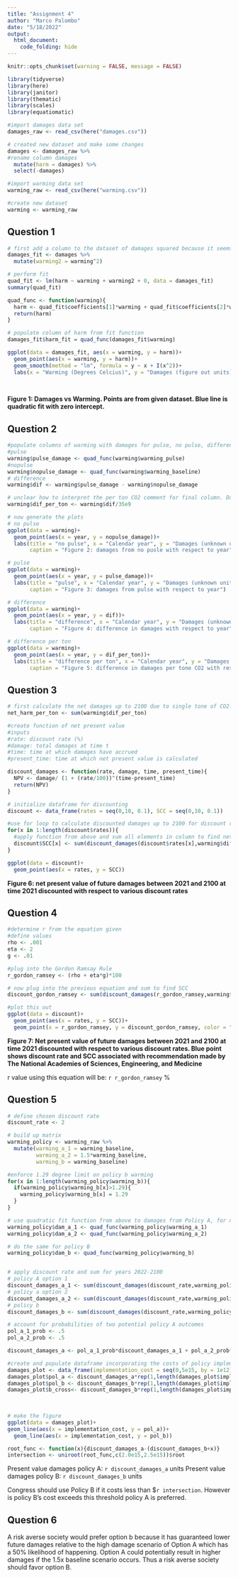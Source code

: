 ```yaml
---
title: "Assignment 4"
author: "Marco Palombo"
date: "5/18/2022"
output: 
  html_document:
    code_folding: hide
---
```


```r
knitr::opts_chunk$set(warning = FALSE, message = FALSE)

library(tidyverse)
library(here)
library(janitor)
library(thematic)
library(scales)
library(equatiomatic)
```

```r
#import damages data set
damages_raw <- read_csv(here("damages.csv"))

# created new dataset and make some changes
damages <- damages_raw %>% 
#rename column damages 
  mutate(harm = damages) %>% 
  select(-damages)

#import warming data set
warming_raw <- read_csv(here("warming.csv"))

#create new dataset
warming <- warming_raw

```

## Question 1
```r
# first add a column to the dataset of damages squared because it seems lm wants that to do a quadratic fit
damages_fit <- damages %>% 
  mutate(warming2 = warming^2)

# perform fit
quad_fit <- lm(harm ~ warming + warming2 + 0, data = damages_fit)
summary(quad_fit)

quad_func <- function(warming){
  harm <- quad_fit$coefficients[1]*warming + quad_fit$coefficients[2]*warming^2
  return(harm)
}

# populate column of harm from fit function
damages_fit$harm_fit = quad_func(damages_fit$warming)

ggplot(data = damages_fit, aes(x = warming, y = harm))+
  geom_point(aes(x = warming, y = harm))+
  geom_smooth(method = "lm", formula = y ~ x + I(x^2))+
  labs(x = "Warming (Degrees Celcius)", y = "Damages (figure out units)")
  
  
```

**Figure 1: Damages vs Warming. Points are from given dataset. Blue line is quadratic fit with zero intercept.**

## Question 2

```r
#populate columns of warming with damages for pulse, no pulse, difference between pulse and no pulse, difference in damage per ton co2
#pulse
warming$pulse_damage <- quad_func(warming$warming_pulse)
#nopulse
warming$nopulse_damage <- quad_func(warming$warming_baseline)
# difference
warming$dif <- warming$pulse_damage - warming$nopulse_damage

# unclear how to interpret the per ton CO2 comment for final column. Does this mean divide the whole column by 35? Or is there some sort of temporal component. Given it is referred to as a one time release today I will assume the 35 is in the air at the beginning of the dataset and will therefore simply divide the difference by 35
warming$dif_per_ton <- warming$dif/35e9

# now generate the plots
# no pulse
ggplot(data = warming)+
  geom_point(aes(x = year, y = nopulse_damage))+
  labs(title = "no pulse", x = "Calendar year", y = "Damages (unknown units)", 
       caption = "Figure 2: damages from no pusle with respect to year")

# pulse
ggplot(data = warming)+
  geom_point(aes(x = year, y = pulse_damage))+
  labs(title = "pulse", x = "Calendar year", y = "Damages (unknown units)", 
       caption = "Figure 3: damages from pulse with respect to year")

# difference
ggplot(data = warming)+
  geom_point(aes(x = year, y = dif))+
  labs(title = "difference", x = "Calendar year", y = "Damages (unknown units)", 
       caption = "Figure 4: difference in damages with respect to year")

# difference per ton
ggplot(data = warming)+
  geom_point(aes(x = year, y = dif_per_ton))+
  labs(title = "difference per ton", x = "Calendar year", y = "Damages (unknown units)", 
       caption = "Figure 5: difference in damages per tone CO2 with respect to year")
```

## Question 3

```r
# first calculate the net damages up to 2100 due to single tone of CO2. this will be accomplished by summing the column defined as the difference per ton
net_harm_per_ton <- sum(warming$dif_per_ton)

#create function of net present value 
#inputs
#rate: discount rate (%)
#damage: total damages at time t
#time: time at which damages have accrued
#present_time: time at which net present value is calculated

discount_damages <- function(rate, damage, time, present_time){
  NPV <- damage/ (1 + (rate/100))^(time-present_time)
  return(NPV)
}

# initialize dataframe for discounting
discount <- data_frame(rates = seq(0,10, 0.1), SCC = seq(0,10, 0.1))

#use for loop to calculate discounted damages up to 2100 for discount rates from 0 to 10
for(x in 1:length(discount$rates)){
  #apply function from above and sum all elements in column to find net discounted cost
  discount$SCC[x] <- sum(discount_damages(discount$rates[x],warming$dif_per_ton, warming$year, 2022))
}

ggplot(data = discount)+
  geom_point(aes(x = rates, y = SCC))

```

**Figure 6: net present value of future damages between 2021 and 2100 at time 2021 discounted with respect to various discount rates**


## Question 4

```r
#determine r from the equation given
#define values
rho <- .001 
eta <- 2 
g <- .01

#plug into the Gordon Ramsay Rule
r_gordon_ramsey <- (rho + eta*g)*100

# now plug into the previous equation and sum to find SCC
discount_gordon_ramsey <- sum(discount_damages(r_gordon_ramsey,warming$dif_per_ton, warming$year, 2022))

#plot this out
ggplot(data = discount)+
  geom_point(aes(x = rates, y = SCC))+
  geom_point(x = r_gordon_ramsey, y = discount_gordon_ramsey, color = "blue", size = 4)
```

**Figure 7: Net present value of future damages between 2021 and 2100 at time 2021 discounted with respect to various discount rates. Blue point shows discount rate and SCC associated with recommendation made by The National Academies of Sciences, Engineering, and Medicine**

r value using this equation will be: `r r_gordon_ramsey` %

## Question 5
```r
# define chosen discount rate
discount_rate <- 2

# build up matrix
warming_policy <- warming_raw %>% 
  mutate(warming_a_1 = warming_baseline,
         warming_a_2 = 1.5*warming_baseline,
         warming_b = warming_baseline)

#enforce 1.29 degree limit on policy b warming
for(x in 1:length(warming_policy$warming_b)){
  if(warming_policy$warming_b[x]>1.29){
    warming_policy$warming_b[x] = 1.29
  }
}

# use quadratic fit function from above to damages from Policy A, for now keep both potential outcomes separated
warming_policy$dam_a_1 <- quad_func(warming_policy$warming_a_1)
warming_policy$dam_a_2 <- quad_func(warming_policy$warming_a_2)

# do the same for policy B
warming_policy$dam_b <- quad_func(warming_policy$warming_b)


# apply discount rate and sum for years 2022-2100
# policy A option 1
discount_damages_a_1 <- sum(discount_damages(discount_rate,warming_policy$dam_a_1, warming$year, 2022))
# policy a option 2
discount_damages_a_2 <- sum(discount_damages(discount_rate,warming_policy$dam_a_2, warming$year, 2022))
# policy b
discount_damages_b <- sum(discount_damages(discount_rate,warming_policy$dam_b, warming$year, 2022))

# account for probabilities of two potential policy A outcomes
pol_a_1_prob <- .5
pol_a_2_prob <- .5

discount_damages_a <- pol_a_1_prob*discount_damages_a_1 + pol_a_2_prob*discount_damages_a_2

#create and populate dataframe incorporating the costs of policy implementation
damages_plot <- data_frame(implementation_cost = seq(0,5e15, by = 1e12))
damages_plot$pol_a <- discount_damages_a*rep(1,length(damages_plot$implementation_cost))
damages_plot$pol_b <- discount_damages_b*rep(1,length(damages_plot$implementation_cost))+damages_plot$implementation_cost
damages_plot$b_cross<- discount_damages_b*rep(1,length(damages_plot$implementation_cost))
  
  

# make the figure
ggplot(data = damages_plot)+
geom_line(aes(x = implementation_cost, y = pol_a))+
  geom_line(aes(x = implementation_cost, y = pol_b))

root_func <- function(x){discount_damages_a-(discount_damages_b+x)}
intersection <- uniroot(root_func,c(2.0e15,2.5e15))$root
```

Present value damages policy A: `r discount_damages_a` units
Present value damages policy B: `r discount_damages_b` units

Congress should use Policy B if it costs less than $`r intersection`. However is policy B's cost exceeds this threshold policy A is preferred.

## Question 6
A risk averse society would prefer option b because it has guaranteed lower future damages relative to the high damage scenario of Option A which has a 50% likelihood of happening. Option A could potentially result in higher damages if the 1.5x baseline scenario occurs. Thus a risk averse society should favor option B.